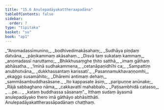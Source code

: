 ```yaml
---
title: "15.6 Anulepadāyakattheraapadāna"
tableOfContents: false
sidebar:
  order: 7
type: "tipitaka"
basket: "su"
book: "ap1"
---
```



<DynamicBreadcrumb />

<Division number="26" book="ap1">

<Paragraph number="2313" type="verses" book="ap1">
_“Anomadassīmunino,_  
_bodhivedimakāsahaṃ;_  
_Sudhāya piṇḍaṃ datvāna,_  
_pāṇikammaṃ akāsahaṃ._  

</Paragraph>

</Division>
<Division number="27" book="ap1">

<Paragraph number="2314" type="verses" book="ap1">
_Disvā taṃ sukataṃ kammaṃ,_  
_anomadassī naruttamo;_  
_Bhikkhusaṃghe ṭhito satthā,_  
_imaṃ gāthaṃ abhāsatha._  

</Paragraph>

</Division>
<Division number="28" book="ap1">

<Paragraph number="2315" type="verses" book="ap1">
_‘Iminā sudhakammena,_  
_cetanāpaṇidhīhi ca;_  
_Sampattiṃ anubhotvāna,_  
_dukkhassantaṃ karissati’._  

</Paragraph>

</Division>
<Division number="29" book="ap1">

<Paragraph number="2316" type="verses" book="ap1">
_Pasannamukhavaṇṇomhi,_  
_ekaggo susamāhito;_  
_Dhāremi antimaṃ dehaṃ,_  
_sammāsambuddhasāsane._  

</Paragraph>

</Division>
<Division number="30" book="ap1">

<Paragraph number="2317" type="verses" book="ap1">
_Ito kappasate āsiṃ,_  
_paripuṇṇe anūnake;_  
_Rājā sabbaghano nāma,_  
_cakkavattī mahabbalo._  

</Paragraph>

</Division>
<Division number="31" book="ap1">

<Paragraph number="2318" type="verses" book="ap1">
_Paṭisambhidā catasso,_  
_ …pe… _  
_kataṃ buddhassa sāsanaṃ”._  

</Paragraph>

<Paragraph number="2319" book="ap1">
Itthaṃ sudaṃ āyasmā anulepadāyako thero imā gāthāyo abhāsitthāti.

</Paragraph>
</Division>

<Paragraph number="2320" type="center" book="ap1">
Anulepadāyakattherassāpadānaṃ chaṭṭhaṃ.
</Paragraph>